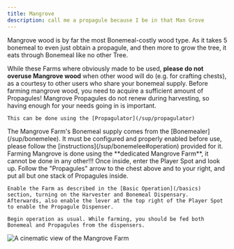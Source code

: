 ```yaml
---
title: Mangrove
description: call me a propagule because I be in that Man Grove
---
```


<Info>
  Mangrove wood is by far the most Bonemeal-costly wood type.
  As it takes 5 bonemeal to even just obtain a propagule, and then more to grow the tree, it eats through Bonemeal like no other Tree.

  While these Farms where obviously made to be used, **please do not overuse Mangrove wood** when other wood will do (e.g. for crafting chests), as a courtesy to other users who share your bonemeal supply.
</Info>
<Steps>
  <Step title="propagules u">
    Before farming mangrove wood, you need to acquire a sufficient amount of Propagules!
    Mangrove Propagules do not renew during harvesting, so having enough for your needs going in is important.

    This can be done using the [Propagulator](/sup/propagulator)
  </Step>
  <Step title="bonemeals u">
    The Mangrove Farm's Bonemeal supply comes from the [Bonemealer](/sup/bonemelee).
    It must be configured and properly enabled before use, please follow the [instructions](/sup/bonemelee#operation) provided for it.
  </Step>
  <Step title="farms u">
    Farming Mangrove is done using the **dedicated Mangrove Farm**, it cannot be done in any other!!!
    Once inside, enter the Player Spot and look up. Follow the "Propagules" arrow to the chest above and to your right, and put all but one stack of Propagules inside.

    Enable the Farm as described in the [Basic Operation](/basics) section, turning on the Harvester and Bonemeal Dispensary.
    Afterwards, also enable the lever at the top right of the Player Spot to enable the Propagule Dispenser.
    
    Begin operation as usual. While farming, you should be fed both Bonemeal and Propagules from the dispensers.
  </Step>
</Steps>

<Frame>
  <img
    src="/images/mangrove_main.png"
    title="Mangrove Main"
    alt="A cinematic view of the Mangrove Farm"
  />
</Frame>
